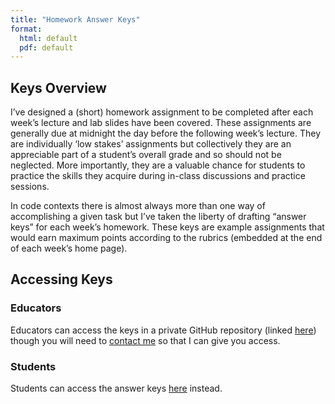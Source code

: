 ```yaml
---
title: "Homework Answer Keys"
format:
  html: default
  pdf: default
---
```


## Keys Overview

I've designed a (short) homework assignment to be completed after each week's lecture and lab slides have been covered. These assignments are generally due at midnight the day before the following week's lecture. They are individually 'low stakes' assignments but collectively they are an appreciable part of a student's overall grade and so should not be neglected. More importantly, they are a valuable chance for students to practice the skills they acquire during in-class discussions and practice sessions. 

In code contexts there is almost always more than one way of accomplishing a given task but I've taken the liberty of drafting "answer keys" for each week's homework. These keys are example assignments that would earn maximum points according to the rubrics (embedded at the end of each week's home page).

## Accessing Keys

### Educators

Educators can access the keys in a private GitHub repository (linked [here](https://github.com/njlyon0/teach_r-for-biologists-keys/tree/main)) though you will need to [contact me](https://njlyon0.github.io/) so that I can give you access.

### Students

Students can access the answer keys [here](https://www.youtube.com/watch?v=dQw4w9WgXcQ) instead.
